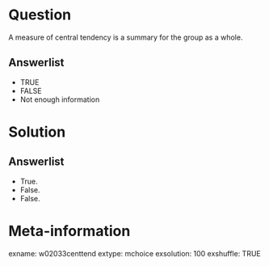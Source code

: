 Question
========
A measure of central tendency is a summary for the group as a whole.

Answerlist
----------
* TRUE
* FALSE
* Not enough information


Solution
========

Answerlist
----------
* True.
* False.
* False.


Meta-information
================
exname: w02033centtend
extype: mchoice
exsolution: 100
exshuffle: TRUE